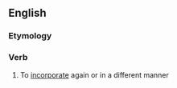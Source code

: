 ==English==

===Etymology===
{{prefix|en|re|incorporate}}

===Verb===
{{en-verb|reincorporat}}

# To [[incorporate]] again or in a different manner
